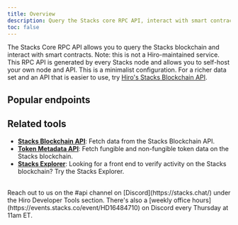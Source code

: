 ```yaml
---
title: Overview
description: Query the Stacks core RPC API, interact with smart contracts, and broadcast transactions all via a familiar REST interface.
toc: false
---
```



The Stacks Core RPC API allows you to query the Stacks blockchain and interact with smart contracts. Note: this is not a Hiro-maintained service. This RPC API is generated by every Stacks node and allows you to self-host your own node and API. This is a minimalist configuration. For a richer data set and an API that is easier to use, try [Hiro's Stacks Blockchain API](/stacks/api).

## Popular endpoints

<Cards>
  <SecondaryCard
    href="/stacks/rpc-api/transactions/broadcast-transaction"
    title="Broadcast transaction"
    description="Broadcast a transaction to the Stacks network."
  />
  <SecondaryCard
    href="/stacks/rpc-api/smart-contracts/read-only"
    title="Call smart contracts"
    description="Call a read-only public function on a smart contract."
  />
  <SecondaryCard
    href="/stacks/rpc-api/accounts/info"
    title="Retrieve user information"
    description="Get information about a user, their account balance, transaction history, and more."
  />
  
</Cards>

## Related tools

- **[Stacks Blockchain API](/stacks/api)**: Fetch data from the Stacks Blockchain API.
- **[Token Metadata API](/stacks/token-metadata-api)**: Fetch fungible and non-fungible token data on the Stacks blockchain.
- **[Stacks Explorer](https://explorer.hiro.so)**: Looking for a front end to verify activity on the Stacks blockchain? Try the Stacks Explorer.

<br />

<Callout title="Need help building with the Stacks Blockchain API?" type="help">
Reach out to us on the <span className="font-bold">#api</span> channel on [Discord](https://stacks.chat/) under the Hiro Developer Tools section. There's also a [weekly office hours](https://events.stacks.co/event/HD16484710) on Discord every Thursday at 11am ET.
</Callout>


